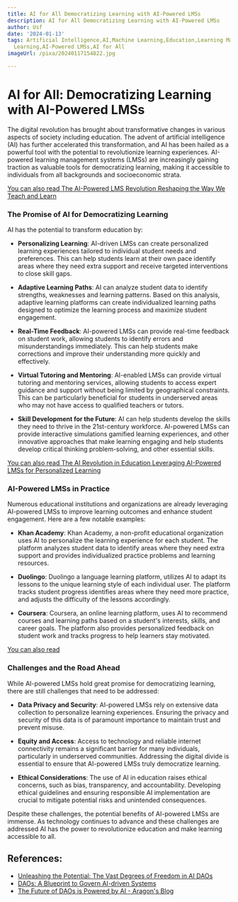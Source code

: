```yaml
---
title: AI for All Democratizing Learning with AI-Powered LMSs
description: AI for All Democratizing Learning with AI-Powered LMSs
author: Usf
date: '2024-01-13'
tags: Artificial Intelligence,AI,Machine Learning,Education,Learning Management Systems,LMS,Democratizing
  Learning,AI-Powered LMSs,AI for All
imageUrl: /pixa/20240117154822.jpg

---
```

#  AI for All: Democratizing Learning  with AI-Powered LMSs

The digital revolution has brought about transformative changes in various aspects  of  society  including education. The advent of artificial intelligence (AI) has further accelerated this transformation, and AI has been hailed  as a powerful tool with the potential to revolutionize learning experiences. AI-powered learning management systems (LMSs) are increasingly gaining traction  as valuable tools for democratizing learning,  making it accessible to individuals from all  backgrounds and socioeconomic strata.

[You can also read The AI-Powered LMS Revolution Reshaping the Way We Teach and Learn](The%20AI-Powered%20LMS%20Revolution%20Reshaping%20the%20Way%20We%20Teach%20and%20Learn)


### The Promise of AI for  Democratizing Learning

AI has the  potential to transform education by:

- **Personalizing Learning**: AI-driven LMSs can create personalized learning experiences tailored to individual student needs and preferences. This can help students learn at their own pace identify areas where they need extra support and receive targeted  interventions to close skill gaps.

- **Adaptive Learning Paths**: AI can analyze student data to identify strengths, weaknesses and learning patterns. Based on this analysis, adaptive learning platforms can  create  individualized learning paths designed to optimize the learning process  and maximize student engagement.

- **Real-Time Feedback**: AI-powered LMSs can provide real-time feedback on student work, allowing students to identify errors  and misunderstandings immediately. This can help students make corrections and improve their understanding more quickly and  effectively.

-  **Virtual Tutoring and Mentoring**: AI-enabled LMSs  can provide  virtual tutoring and mentoring services, allowing students to access expert  guidance and support without being limited by geographical constraints. This can be particularly beneficial for students in underserved areas  who may not have access to qualified teachers or tutors.

- **Skill Development for the Future**: AI can help  students  develop the skills they need to thrive in the 21st-century workforce. AI-powered LMSs can provide interactive simulations gamified learning experiences,  and other innovative approaches that make learning engaging and help students develop critical thinking  problem-solving, and  other essential skills.

[You can also read The AI  Revolution in Education Leveraging AI-Powered LMSs for Personalized Learning](The%20AI%20Revolution%20in%20Education%20Leveraging%20AI-Powered%20LMSs%20for%20Personalized%20Learning)


###  AI-Powered LMSs in  Practice

Numerous educational institutions and organizations are already leveraging AI-powered LMSs to improve learning outcomes and  enhance student engagement. Here are a few notable examples:

-  **Khan Academy**: Khan Academy, a non-profit educational organization uses AI to personalize the learning experience for each student. The platform analyzes student data to identify areas where they need extra support and provides individualized practice problems  and learning resources.

- **Duolingo**: Duolingo a language learning platform, utilizes AI to adapt  its lessons to the unique learning style of each individual user. The platform tracks student progress identifies areas where they need more practice, and adjusts the difficulty of the lessons  accordingly.

- **Coursera**: Coursera, an online learning platform, uses AI to  recommend  courses and learning paths based on a student's interests, skills, and career goals.  The platform also provides  personalized  feedback on student work  and tracks progress to help  learners stay motivated.

[You  can also read ]()


### Challenges and the Road Ahead

While AI-powered LMSs hold great promise for democratizing learning, there  are still challenges that  need to be  addressed:

- **Data Privacy and Security**: AI-powered LMSs rely on extensive data collection to personalize learning experiences. Ensuring the  privacy and security of this data is of  paramount  importance to maintain trust and prevent misuse.

- **Equity and  Access**: Access to technology and reliable internet connectivity remains a significant barrier  for many individuals,  particularly in underserved  communities.  Addressing the digital divide is essential to ensure  that  AI-powered LMSs truly democratize learning.

- **Ethical Considerations**: The use of AI in education raises ethical concerns, such as bias, transparency, and accountability. Developing ethical guidelines and ensuring responsible AI  implementation are  crucial  to mitigate potential risks and  unintended consequences.

Despite these challenges, the potential benefits of  AI-powered LMSs are immense. As technology continues to advance and  these challenges are addressed AI  has the power to revolutionize education and make learning accessible to all.

## References:
- [Unleashing the Potential: The Vast Degrees of Freedom in AI DAOs](https://www.linkedin.com/pulse/unleashing-potential-vast-degrees-freedom-ai-daos-gary-ramah)
- [DAOs: A Blueprint to Govern AI-driven Systems](https://www.ascendstl.com/press/a-primer-on-daos)
- [The Future of DAOs is Powered by AI - Aragon's Blog](https://blog.aragon.org/ai-daos-the-future-of-daos-powered-by-artificial-intelligence/)
